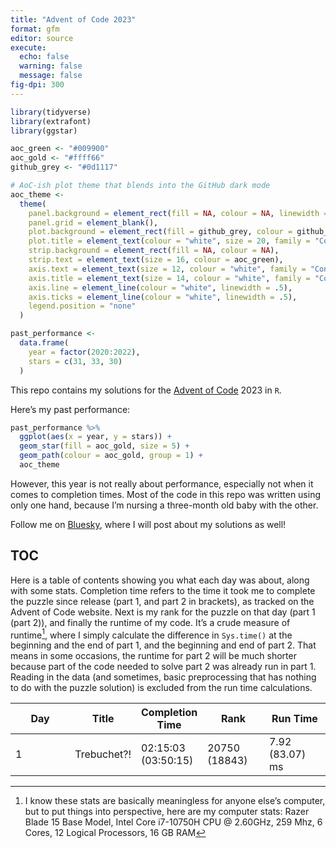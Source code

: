 ```yaml
---
title: "Advent of Code 2023"
format: gfm
editor: source
execute:
  echo: false
  warning: false
  message: false
fig-dpi: 300
---
```


```r
library(tidyverse)
library(extrafont)
library(ggstar)

aoc_green <- "#009900"
aoc_gold <- "#ffff66"
github_grey <- "#0d1117"

# AoC-ish plot theme that blends into the GitHub dark mode
aoc_theme <- 
  theme(
    panel.background = element_rect(fill = NA, colour = NA, linewidth = 1),
    panel.grid = element_blank(),
    plot.background = element_rect(fill = github_grey, colour = github_grey),
    plot.title = element_text(colour = "white", size = 20, family = "Consolas"),
    strip.background = element_rect(fill = NA, colour = NA),
    strip.text = element_text(size = 16, colour = aoc_green),
    axis.text = element_text(size = 12, colour = "white", family = "Consolas"),
    axis.title = element_text(size = 14, colour = "white", family = "Consolas"),
    axis.line = element_line(colour = "white", linewidth = .5),
    axis.ticks = element_line(colour = "white", linewidth = .5),
    legend.position = "none"
  )

past_performance <- 
  data.frame(
    year = factor(2020:2022),
    stars = c(31, 33, 30)
  )
```

This repo contains my solutions for the [Advent of Code](https://adventofcode.com/) 2023 in `R`.

Here's my past performance:

```r
past_performance %>% 
  ggplot(aes(x = year, y = stars)) +
  geom_star(fill = aoc_gold, size = 5) +
  geom_path(colour = aoc_gold, group = 1) +
  aoc_theme
```

However, this year is not really about performance, especially not when it comes to completion times. 
Most of the code in this repo was written using only one hand, because I'm nursing a three-month old baby with the other.

Follow me on [Bluesky](https://bsky.app/profile/juli-nagel.bsky.social), where I will post about my solutions as well!

## TOC

Here is a table of contents showing you what each day was about, along with some stats.
Completion time refers to the time it took me to complete the puzzle since release (part 1, and part 2 in brackets), as tracked on the Advent of Code website.
Next is my rank for the puzzle on that day (part 1 (part 2)), and finally the runtime of my code.
It's a crude measure of runtime[^1], where I simply calculate the difference in `Sys.time()` at the beginning and the end of part 1, and the beginning and end of part 2. 
That means in some occasions, the runtime for part 2 will be much shorter because part of the code needed to solve part 2 was already run in part 1. 
Reading in the data (and sometimes, basic preprocessing that has nothing to do with the puzzle solution) is excluded from the run time calculations.

[^1]: I know these stats are basically meaningless for anyone else's computer, but to put things into perspective, here are my computer stats: Razer Blade 15 Base Model, Intel Core i7-10750H CPU \@ 2.60GHz, 259 Mhz, 6 Cores, 12 Logical Processors, 16 GB RAM

| Day | Title                   | Completion Time     | Rank          | Run Time            |
|---------------|---------------|---------------|---------------|---------------|
| 1   | Trebuchet?!        | 02:15:03 (03:50:15) | 20750 (18843)   | 7.92 (83.07) ms     |
